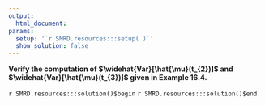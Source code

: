 ```yaml
---
output:
  html_document:
params:
  setup: '`r SMRD.resources:::setup( )`'
  show_solution: false
---
```


__Verify the computation of  $\widehat{Var}[\hat{\mu}(t_{2})]$ and $\widehat{Var}[\hat{\mu}(t_{3})]$ given in Example 16.4.__

`r SMRD.resources:::solution()$begin`
`r SMRD.resources:::solution()$end`
